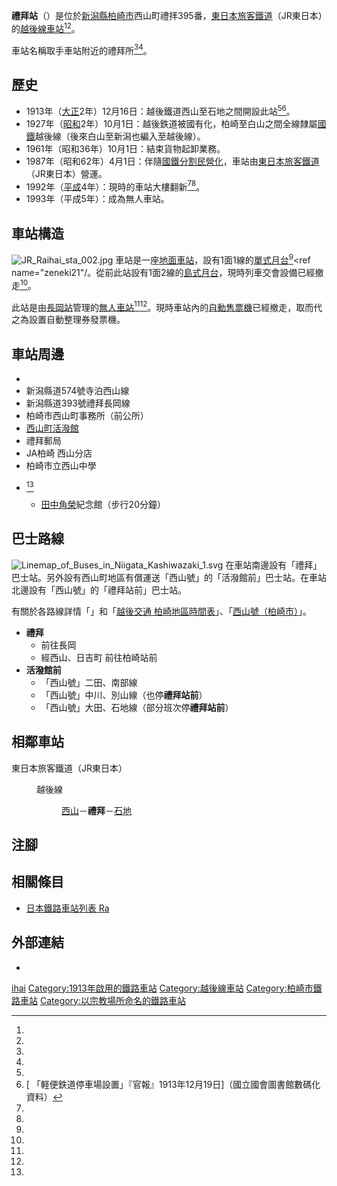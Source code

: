 {{NoteTA
|T=zh-hans:礼拜站;zh-hk:禮拜站;zh-tw:禮拜車站;
|1=zh-hans:礼拜站;zh-hk:禮拜站;zh-tw:禮拜車站;
}}
{{Infobox station
|公司色 = green
|站名 = 禮拜站
|圖片 = JR_Raihai_sta_001.jpg
|圖片說明 = 車站大樓
|日文原名 = 礼拝
|平假名 = らいはい
|羅馬拼音 = Raihai
|副站名 = 
|電報略號 = ラハ
|所在地 = {{JPN}}[[新潟縣|新潟縣]][[柏崎市|柏崎市]]西山町禮拝<ref name="nippo">{{Cite book |author=[[鐵道友之會|鐵道友之會]]新潟分部（監修） |title=新潟県鉄道全駅 増補改訂版 |publisher={{Translink|ja|新潟日報社|新潟日報社|新潟日報事業社}} |date=2015-06-30 |isbn=978-4-86132-606-6 |page=96|language=ja}}</ref><ref name="zeneki21">{{Cite book|title =週刊 JR全駅・全車両基地 |publisher = {{Translink|ja|朝日新聞出版}} |series=週刊朝日百科 |volume  =21号 新潟駅・弥彦駅・津南駅ほか |date =2012-12-30 |page =20 |language=ja}}</ref>395番
|座標 = {{coord|37|27|33.04|N|138|39|50.30|E|type:railwaystation_region:JP-24|display=inline,title}}
|車站構造 = [[地面車站|地面車站]]<ref name="nippo"/>
|月台配置 = 1面1線<ref name="nippo"/><ref name="zeneki21"/>
|啟用年月日 = 1913年（[[大正|大正]]2年）12月16日<ref name="nippo"/><ref name="zeneki21"/><ref name="開業"/>
|廢站年月日 = 
|乘客人數 = 
|上下車人次 = 
|統計年度 = 
|轉車 = 
|全寬備註 = [[無人車站|無人車站]]<ref name="nippo"/>
|adjacent = {{Adjacent stations|system=東日本旅客鐵道|line=越後線|left=西山|right=石地|note-left=2.2km|note-mid=距離[[柏崎站|柏崎]]15.0km|note-right=3.7km}}
}}
'''禮拜站'''（{{jpn|j=礼拝駅|hg=らいはいえき|rm=Raihai eki|f=y}}）是位於[[新潟縣|新潟縣]][[柏崎市|柏崎市]]西山町禮拝395番，[[東日本旅客鐵道|東日本旅客鐵道]]（JR東日本）的[[越後線|越後線]][[鐵路車站|車站]]<ref name="nippo"/><ref name="zeneki21"/>。

車站名稱取手車站附近的{{Translink|ja|二田物部神社}}禮拜所<ref name="nippo"/><ref name="zeneki21"/>。

== 歷史 ==
* 1913年（[[大正|大正]]2年）12月16日：越後鐵道西山至石地之間開設此站<ref name="nippo"/><ref name="開業">[{{NDLDC|2952519/7}} 「軽便鉄道停車場設置」『官報』1913年12月19日]（國立國會圖書館數碼化資料）</ref>。
* 1927年（[[昭和|昭和]]2年）10月1日：越後鉄道被國有化，柏崎至白山之間全線隸屬[[日本國有鐵道|國鐵]]越後線（後來白山至新潟也編入至越後線）。
* 1961年（昭和36年）10月1日：結束貨物起卸業務。
* 1987年（昭和62年）4月1日：伴隨[[國鐵分割民營化|國鐵分割民營化]]，車站由[[東日本旅客鐵道|東日本旅客鐵道]]（JR東日本）營運。
* 1992年（[[平成|平成]]4年）：現時的車站大樓翻新<ref name="nippo"/><ref name="zeneki21"/>。
* 1993年（平成5年）：成為無人車站。

== 車站構造 ==
[[File:JR_Raihai_sta_002.jpg|thumb]]
車站是一座[[地面車站|地面車站]]，設有1面1線的[[單式月台|單式月台]]<ref name="nippo"/><ref name="zeneki21"/。從前此站設有1面2線的[[島式月台|島式月台]]，現時列車交會設備已經撤走<ref name="nippo"/>。

此站是由[[長岡站|長岡站]]管理的[[無人車站|無人車站]]<ref name="nippo"/><ref name="zeneki21"/>。現時車站內的[[自動售票機|自動售票機]]已經撤走，取而代之為設置自動整理券發票機。

== 車站周邊 ==
* {{Translink|ja|新潟県道279号椎谷礼拝停車場線|新潟縣道279號椎谷禮拜停車場線}}
* 新潟縣道574號寺泊西山線
* 新潟縣道393號禮拜長岡線
* 柏崎市西山町事務所（前{{Translink|ja|西山町}}公所）
* [https://www.city.kashiwazaki.lg.jp/n_shimin/shisetsu/annai/shi-ken-kuni/shisetsu004.html 西山町活潑館]
* 禮拜郵局
* JA柏崎 西山分店
* 柏崎市立西山中學
* {{Translink|ja|道の駅西山ふるさと公苑|道之驛西山故鄉公苑}}<ref name="zeneki21"/>
** [[田中角榮|田中角榮]]紀念館（步行20分鐘）

== 巴士路線 ==
[[File:Linemap_of_Buses_in_Niigata_Kashiwazaki_1.svg|thumb]]
在車站南邊設有{{Translink|ja|越後交通}}「禮拜」巴士站。另外設有西山町地區有償運送「西山號」的「活潑館前」巴士站。在車站北邊設有「西山號」的「禮拜站前」巴士站。

有關於各路線詳情「{{PDFlink|[https://www.city.kashiwazaki.lg.jp/kikaku/documents/01.pdf 柏崎市公共交通地圖]}}」和「[http://www.echigo-kotsu.co.jp/contents/diagram/route/kashiwazaki/index.html 越後交通 柏崎地區時間表]」、「[https://www.city.kashiwazaki.lg.jp/kikaku/machi/kotsu/bus/nishiyamago.html 西山號（柏崎市）]」。

* '''禮拜'''
** 前往長岡
** 經西山、日吉町 前往柏崎站前
* '''活潑館前'''
** 「西山號」二田、南部線
** 「西山號」中川、別山線（也停'''禮拜站前'''）
** 「西山號」大田、石地線（部分班次停'''禮拜站前'''）

== 相鄰車站 ==
; 東日本旅客鐵道（JR東日本）
: {{Color|#40934d|■}}越後線
:: [[西山站_(新潟縣)|西山]]－'''禮拜'''－[[石地站|石地]]

== 注腳 ==
{{Reflist}}

== 相關條目 ==
{{Commonscat|Raihai Station}}
* [[日本鐵路車站列表_Ra|日本鐵路車站列表 Ra]]

== 外部連結 ==
*{{外部連結/JR東日本車站|1657|禮拜}}{{ja icon}}

{{越後線}}

{{DEFAULTSORT:Raihai}}
[[Category:日本鐵路車站_Ra|ihai]]
[[Category:1913年啟用的鐵路車站|Category:1913年啟用的鐵路車站]]
[[Category:越後線車站|Category:越後線車站]]
[[Category:柏崎市鐵路車站|Category:柏崎市鐵路車站]]
[[Category:以宗教場所命名的鐵路車站|Category:以宗教場所命名的鐵路車站]]
